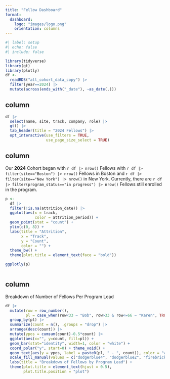 ```yaml
---
title: "Fellow Dashboard"
format: 
  dashboard: 
    logo: "images/logo.png"
    orientation: columns
---
```



```r
#| label: setup
#| echo: false
#| include: false

library(tidyverse)
library(gt)
library(plotly)
df <- 
  readRDS("all_cohort_data_copy") |> 
  filter(year==2024) |> 
  mutate(across(ends_with("_date"), ~as_date(.)))
```

## column 

```r
df |> 
  select(name, site, track, company, role) |> 
  gt() |> 
  tab_header(title = "2024 Fellows") |> 
  opt_interactive(use_filters = TRUE, 
                  use_page_size_select = TRUE)

```


## column

Our **2024** Cohort began with `r df |> nrow()` Fellows with `r df |> filter(site=="Boston") |> nrow()` Fellows in Boston and `r df |> filter(site=="New York") |> nrow()` in New York. Currently, there are `r df |> filter(program_status=="in progress") |> nrow()` Fellows still enrolled in the program.

```r
p <- 
  df |> 
  filter(!is.na(attrition_date)) |> 
  ggplot(aes(x = track, 
             color = attrition_period)) + 
  geom_point(stat = "count") + 
  ylim(c(0, 8)) + 
  labs(title = "Attrition", 
       x = "Track", 
       y = "Count", 
       color = "") + 
  theme_bw() + 
  theme(plot.title = element_text(face = "bold"))

ggplotly(p)



```
 
## column
 
Breakdown of Number of Fellows Per Program Lead
 
```r
df |> 
  mutate(row = row_number(), 
         pl = case_when(row<33 ~ "Bob", row>33 & row<=66 ~ "Karen", TRUE ~ "Sally")) |> 
  group_by(pl) |> 
  summarize(count = n(), .groups = "drop") |> 
  arrange(desc(count)) |> 
  mutate(ypos = cumsum(count)-0.5*count) |> 
  ggplot(aes(x="", y=count, fill=pl)) + 
  geom_bar(stat="identity", width=1, color = "white") +
  coord_polar("y", start=0) + theme_void() + 
  geom_text(aes(y = ypos, label = paste0(pl, " - ", count)), color = "white") + 
  scale_fill_manual(values = c("dodgerblue4", "dodgerblue2", "firebrick2")) + 
  labs(title = "Breakdown of Fellows by Program Lead") + 
  theme(plot.title = element_text(hjust = 0.5), 
        plot.title.position = "plot")
```
 
```r

```

